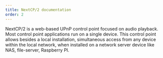 ```yaml
---
title: NextCP/2 documentation
order: 2
---
```


NextCP/2 is a web-based UPnP control point focused on audio playback. Most control point applications run on a single device. This control point
allows besides a local installation, simultaneous access from any device within the local network, when installed on a network server device like NAS, file-server,
Raspberry PI.
